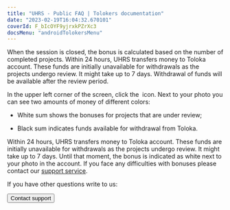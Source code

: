 ```yaml
---
title: "UHRS - Public FAQ | Tolokers documentation"
date: "2023-02-19T16:04:32.670101"
coverId: F_bIcOYF9yjrxkPZrXc3
docsMenu: "androidTolokersMenu"
---
```



<UHRSContent/>

<Cut title="When will I get a bonus?">

When the session is closed, the bonus is calculated based on the number of completed projects. Within 24 hours, UHRS transfers money to Toloka account. These funds are initially unavailable for withdrawals as the projects undergo review. It might take up to 7 days. Withdrawal of funds will be available after the review period.

In the upper left corner of the screen, click the <img src="https://tlkfrontprod.azureedge.net/portal-production/static/uploaded/images/1676733318631/1676733318631_original_svg.svg" alt="" /> icon. Next to your photo you can see two amounts of money of different colors:

- White sum shows the bonuses for projects that are under review;

- Black sum indicates funds available for withdrawal from Toloka.

</Cut>

<Cut title="I didn't receive the payment for the project. Why?">

Within 24 hours, UHRS transfers money to Toloka account. These funds are initially unavailable for withdrawals as the projects undergo review. It might take up to 7 days. Until that moment, the bonus is indicated as white next to your photo in the account. If you face any difficulties with bonuses please contact our [support service](../troubleshooting/support?form-source=uhrs-faq#contact).

</Cut>

If you have other questions write to us:

<Button view="defaultInverse" size="l" type="link" url="../troubleshooting/support?form-source=uhrs-faq#contact">Contact support</Button>

